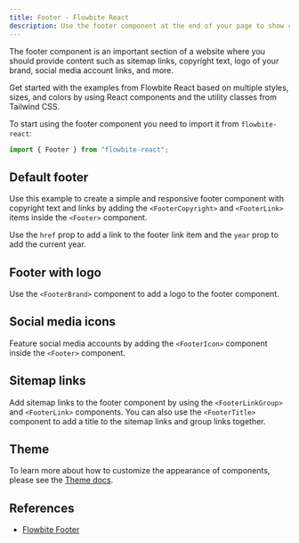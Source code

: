 ```yaml
---
title: Footer - Flowbite React
description: Use the footer component at the end of your page to show content such as sitemap links, brand logo, social icons and more using React and Tailwind CSS
---
```


The footer component is an important section of a website where you should provide content such as sitemap links, copyright text, logo of your brand, social media account links, and more.

Get started with the examples from Flowbite React based on multiple styles, sizes, and colors by using React components and the utility classes from Tailwind CSS.

To start using the footer component you need to import it from `flowbite-react`:

```jsx
import { Footer } from "flowbite-react";
```

## Default footer

Use this example to create a simple and responsive footer component with copyright text and links by adding the `<FooterCopyright>` and `<FooterLink>` items inside the `<Footer>` component.

Use the `href` prop to add a link to the footer link item and the `year` prop to add the current year.

<Example name="footer.root" />

## Footer with logo

Use the `<FooterBrand>` component to add a logo to the footer component.

<Example name="footer.withLogo" />

## Social media icons

Feature social media accounts by adding the `<FooterIcon>` component inside the `<Footer>` component.

<Example name="footer.socialMediaIcons" />

## Sitemap links

Add sitemap links to the footer component by using the `<FooterLinkGroup>` and `<FooterLink>` components. You can also use the `<FooterTitle>` component to add a title to the sitemap links and group links together.

<Example name="footer.sitemapLinks" />

## Theme

To learn more about how to customize the appearance of components, please see the [Theme docs](/docs/customize/theme).

<Theme name="footer" />

## References

- [Flowbite Footer](https://flowbite.com/docs/components/footer/)
